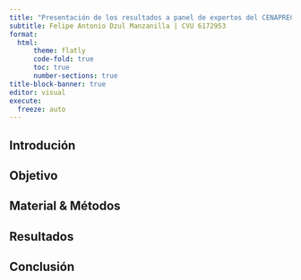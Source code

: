 ```yaml
---
title: "Presentación de los resultados a panel de expertos del CENAPRECE"
subtitle: Felipe Antonio Dzul Manzanilla | CVU 6172953
format: 
  html:
      theme: flatly
      code-fold: true
      toc: true
      number-sections: true
title-block-banner: true
editor: visual
execute:
  freeze: auto
---
```


## Introdución

## Objetivo

## Material & Métodos

## Resultados

## Conclusión
